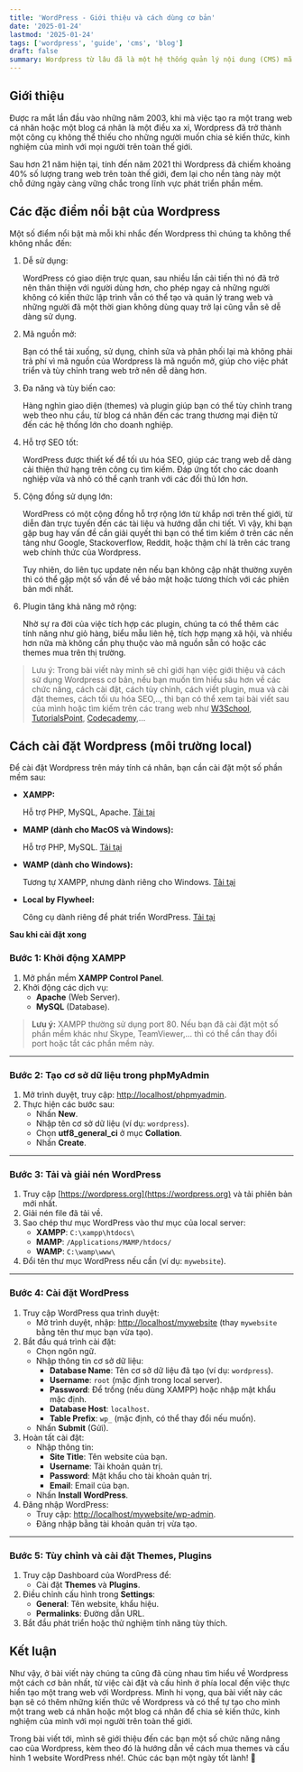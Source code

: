 ```yaml
---
title: 'WordPress - Giới thiệu và cách dùng cơ bản'
date: '2025-01-24'
lastmod: '2025-01-24'
tags: ['wordpress', 'guide', 'cms', 'blog']
draft: false
summary: Wordpress từ lâu đã là một hệ thống quản lý nội dung (CMS) mã nguồn mở phổ biến top đầu trong lĩnh vực phát triển phần mềm, vậy bạn đã biết được những gì về nó? Hãy cũng mình tìm hiểu về các khái niệm xoay quanh Wordpress và cách sử dụng cũng như cách mua một themes và cấu hình để có một trang web bằng wordpress hoàn chỉnh nhé!.
---
```


## Giới thiệu

Được ra mắt lần đầu vào những năm 2003, khi mà việc tạo ra một trang web cá nhân hoặc một blog cá nhân là một điều xa xỉ, Wordpress đã trở thành một công cụ không thể thiếu cho những người muốn chia sẻ kiến thức, kinh nghiệm của mình với mọi người trên toàn thế giới.

Sau hơn 21 năm hiện tại, tính đến năm 2021 thì Wordpress đã chiếm khoảng 40% số lượng trang web trên toàn thế giới, đem lại cho nền tàng này một chỗ đứng ngày càng vững chắc trong lĩnh vực phát triển phần mềm.

## Các đặc điểm nổi bật của Wordpress

Một số điểm nổi bật mà mỗi khi nhắc đến Wordpress thì chúng ta không thể không nhắc đến:

1. Dễ sử dụng:

   WordPress có giao diện trực quan, sau nhiều lần cải tiến thì nó đã trở nên thân thiện với người dùng hơn, cho phép ngay cả những người không có kiến thức lập trình vẫn có thể tạo và quản lý trang web và những người đã một thời gian không dùng quay trở lại cũng vẫn sẽ dễ dàng sử dụng.

2. Mã nguồn mở:

   Bạn có thể tải xuống, sử dụng, chỉnh sửa và phân phối lại mà không phải trả phí vì mã nguồn của Wordpress là mã nguồn mở, giúp cho việc phát triển và tùy chỉnh trang web trở nên dễ dàng hơn.

3. Đa năng và tùy biến cao:

   Hàng nghìn giao diện (themes) và plugin giúp bạn có thể tùy chỉnh trang web theo nhu cầu, từ blog cá nhân đến các trang thương mại điện tử đến các hệ thống lớn cho doanh nghiệp.

4. Hỗ trợ SEO tốt:

   WordPress được thiết kế để tối ưu hóa SEO, giúp các trang web dễ dàng cải thiện thứ hạng trên công cụ tìm kiếm. Đáp ứng tốt cho các doanh nghiệp vừa và nhỏ có thể cạnh tranh với các đối thủ lớn hơn.

5. Cộng đồng sử dụng lớn:

   WordPress có một cộng đồng hỗ trợ rộng lớn từ khắp nơi trên thế giới, từ diễn đàn trực tuyến đến các tài liệu và hướng dẫn chi tiết. Vì vậy, khi bạn gặp bug hay vấn đề cần giải quyết thì bạn có thể tìm kiếm ở trên các nền tảng như Google, Stackoverflow, Reddit, hoặc thậm chí là trên các trang web chính thức của Wordpress.

   Tuy nhiên, do liên tục update nên nếu bạn không cập nhật thường xuyên thì có thể gặp một số vấn đề về bảo mật hoặc tương thích với các phiên bản mới nhất.

6. Plugin tăng khả năng mở rộng:

   Nhờ sự ra đời của việc tích hợp các plugin, chúng ta có thể thêm các tính năng như giỏ hàng, biểu mẫu liên hệ, tích hợp mạng xã hội, và nhiều hơn nữa mà không cần phụ thuộc vào mã nguồn sẵn có hoặc các themes mua trên thị trường.

> Lưu ý: Trong bài viết này mình sẽ chỉ giới hạn việc giới thiệu và cách sử dụng Wordpress cơ bản, nếu bạn muốn tìm hiểu sâu hơn về các chức năng, cách cài đặt, cách tùy chỉnh, cách viết plugin, mua và cài đặt themes, cách tối ưu hóa SEO,.., thì bạn có thể xem tại bài viết sau của mình hoặc tìm kiếm trên các trang web như [W3School](https://www.w3schools.com/), [TutorialsPoint](https://www.tutorialspoint.com/), [Codecademy](https://www.codecademy.com/),...

## Cách cài đặt Wordpress (môi trường local)

Để cài đặt Wordpress trên máy tính cá nhân, bạn cần cài đặt một số phần mềm sau:

- **XAMPP:**

  Hỗ trợ PHP, MySQL, Apache.
  [Tải tại](https://www.apachefriends.org.)

- **MAMP (dành cho MacOS và Windows):**

  Hỗ trợ PHP, MySQL.
  [Tải tại](https://www.mamp.info.)

- **WAMP (dành cho Windows):**

  Tương tự XAMPP, nhưng dành riêng cho Windows.
  [Tải tại](http://www.wampserver.com.)

- **Local by Flywheel:**

  Công cụ dành riêng để phát triển WordPress.
  [Tải tại](https://localwp.com.)

**Sau khi cài đặt xong** <br />

### **Bước 1: Khởi động XAMPP**

1. Mở phần mềm **XAMPP Control Panel**.
2. Khởi động các dịch vụ:
   - **Apache** (Web Server).
   - **MySQL** (Database).

> **Lưu ý:** XAMPP thường sử dụng port 80. Nếu bạn đã cài đặt một số phần mềm khác như Skype, TeamViewer,... thì có thể cần thay đổi port hoặc tắt các phần mềm này.

---

### **Bước 2: Tạo cơ sở dữ liệu trong phpMyAdmin**

1. Mở trình duyệt, truy cập: [http://localhost/phpmyadmin](http://localhost/phpmyadmin).
2. Thực hiện các bước sau:
   - Nhấn **New**.
   - Nhập tên cơ sở dữ liệu (ví dụ: `wordpress`).
   - Chọn **utf8_general_ci** ở mục **Collation**.
   - Nhấn **Create**.

---

### **Bước 3: Tải và giải nén WordPress**

1. Truy cập [https://wordpress.org](https://wordpress.org) và tải phiên bản mới nhất.
2. Giải nén file đã tải về.
3. Sao chép thư mục WordPress vào thư mục của local server:
   - **XAMPP**: `C:\xampp\htdocs\`
   - **MAMP**: `/Applications/MAMP/htdocs/`
   - **WAMP**: `C:\wamp\www\`
4. Đổi tên thư mục WordPress nếu cần (ví dụ: `mywebsite`).

---

### **Bước 4: Cài đặt WordPress**

1. Truy cập WordPress qua trình duyệt:
   - Mở trình duyệt, nhập: [http://localhost/mywebsite](http://localhost/mywebsite) (thay `mywebsite` bằng tên thư mục bạn vừa tạo).
2. Bắt đầu quá trình cài đặt:
   - Chọn ngôn ngữ.
   - Nhập thông tin cơ sở dữ liệu:
     - **Database Name**: Tên cơ sở dữ liệu đã tạo (ví dụ: `wordpress`).
     - **Username**: `root` (mặc định trong local server).
     - **Password**: Để trống (nếu dùng XAMPP) hoặc nhập mật khẩu mặc định.
     - **Database Host**: `localhost`.
     - **Table Prefix**: `wp_` (mặc định, có thể thay đổi nếu muốn).
   - Nhấn **Submit** (Gửi).
3. Hoàn tất cài đặt:
   - Nhập thông tin:
     - **Site Title**: Tên website của bạn.
     - **Username**: Tài khoản quản trị.
     - **Password**: Mật khẩu cho tài khoản quản trị.
     - **Email**: Email của bạn.
   - Nhấn **Install WordPress**.
4. Đăng nhập WordPress:
   - Truy cập: [http://localhost/mywebsite/wp-admin](http://localhost/mywebsite/wp-admin).
   - Đăng nhập bằng tài khoản quản trị vừa tạo.

---

### **Bước 5: Tùy chỉnh và cài đặt Themes, Plugins**

1. Truy cập Dashboard của WordPress để:
   - Cài đặt **Themes** và **Plugins**.
2. Điều chỉnh cấu hình trong **Settings**:
   - **General**: Tên website, khẩu hiệu.
   - **Permalinks**: Đường dẫn URL.
3. Bắt đầu phát triển hoặc thử nghiệm tính năng tùy thích.

## Kết luận

Như vậy, ở bài viết này chúng ta cũng đã cùng nhau tìm hiểu về Wordpress một cách cơ bản nhất, từ việc cài đặt và cấu hình ở phía local đến việc thực hiển tạo một trang web với Wordpress. Mình hi vọng, qua bài viết này các bạn sẽ có thêm những kiến thức về Wordpress và có thể tự tạo cho mình một trang web cá nhân hoặc một blog cá nhân để chia sẻ kiến thức, kinh nghiệm của mình với mọi người trên toàn thế giới.

Trong bài viết tới, mình sẽ giới thiệu đến các bạn một số chức năng nâng cao của Wordpress, kèm theo đó là hướng dẫn về cách mua themes và cấu hình 1 website WordPress nhé!. Chúc các bạn một ngày tốt lành! 🌟
